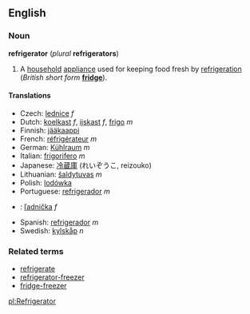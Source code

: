 ==English==
===Noun===
'''refrigerator''' (''plural'' '''refrigerators''')

#A [[household]] [[appliance]] used for keeping food fresh by [[refrigeration]] (''British short form'' '''[[fridge]]''').

====Translations====
*Czech: [[lednice]] ''f''
*Dutch: [[koelkast]] ''f'', [[ijskast]] ''f'', [[frigo]] ''m''
*Finnish: [[jääkaappi]]
*French: [[réfrigérateur]] ''m''
*German: [[Kühlraum]] ''m''
*Italian: [[frigorifero]] ''m''
*Japanese: [[冷蔵庫]] (れいぞうこ, reizouko)
*Lithuanian: [[šaldytuvas]] ''m''
*Polish: [[lodówka]]
*Portuguese: [[refrigerador]] ''m''
*{{sk}}: [[ľadnička]] ''f''
*Spanish: [[refrigerador]] ''m''
*Swedish: [[kylskåp]] ''n''

===Related terms===
*[[refrigerate]]
*[[refrigerator-freezer]]
*[[fridge-freezer]]

[[pl:Refrigerator]]